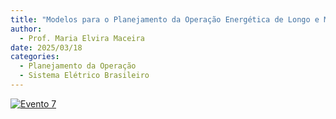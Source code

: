 ```yaml
---
title: "Modelos para o Planejamento da Operação Energética de Longo e Médio Prazos do Sistema Elétrico Brasileiro"
author:
  - Prof. Maria Elvira Maceira
date: 2025/03/18
categories: 
  - Planejamento da Operação
  - Sistema Elétrico Brasileiro
---
```


[![Evento 7](images/Evento%2018-03-25.png)](https://github.com/TransicaoEnergetica/Projeto_Extensao_TE/blob/main/pdfs/Evento%207%20-%20Projeto%20Extens%C3%A3o%20-%20Plan%20Oper%20Longo%20Medio%20Prazos%20-%20R.pdf)

